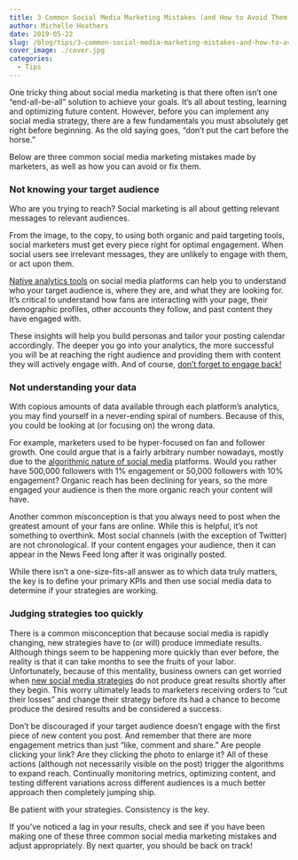 ```yaml
---
title: 3 Common Social Media Marketing Mistakes (and How to Avoid Them)
author: Michelle Heathers
date: 2019-05-22
slug: /blog/tips/3-common-social-media-marketing-mistakes-and-how-to-avoid-them
cover_image: ./cover.jpg
categories:
  - Tips
---
```


One tricky thing about social media marketing is that there often isn’t one “end-all-be-all” solution to achieve your goals. It’s all about testing, learning and optimizing future content. However, before you can implement any social media strategy, there are a few fundamentals you must absolutely get right before beginning. As the old saying goes, “don’t put the cart before the horse.”

Below are three common social media marketing mistakes made by marketers, as well as how you can avoid or fix them.

### Not knowing your target audience

Who are you trying to reach? Social marketing is all about getting relevant messages to relevant audiences.

From the image, to the copy, to using both organic and paid targeting tools, social marketers must get every piece right for optimal engagement. When social users see irrelevant messages, they are unlikely to engage with them, or act upon them.

[Native analytics tools][1] on social media platforms can help you to understand who your target audience is, where they are, and what they are looking for. It’s critical to understand how fans are interacting with your page, their demographic profiles, other accounts they follow, and past content they have engaged with.

These insights will help you build personas and tailor your posting calendar accordingly. The deeper you go into your analytics, the more successful you will be at reaching the right audience and providing them with content they will actively engage with. And of course, [don’t forget to engage back!][2]

### Not understanding your data

With copious amounts of data available through each platform’s analytics, you may find yourself in a never-ending spiral of numbers. Because of this, you could be looking at (or focusing on) the wrong data.

For example, marketers used to be hyper-focused on fan and follower growth. One could argue that is a fairly arbitrary number nowadays, mostly due to the [algorithmic nature of social media][3] platforms. Would you rather have 500,000 followers with 1% engagement or 50,000 followers with 10% engagement? Organic reach has been declining for years, so the more engaged your audience is then the more organic reach your content will have.

Another common misconception is that you always need to post when the greatest amount of your fans are online. While this is helpful, it’s not something to overthink. Most social channels (with the exception of Twitter) are not chronological. If your content engages your audience, then it can appear in the News Feed long after it was originally posted.

While there isn’t a one-size-fits-all answer as to which data truly matters, the key is to define your primary KPIs and then use social media data to determine if your strategies are working.

### Judging strategies too quickly

There is a common misconception that because social media is rapidly changing, new strategies have to (or will) produce immediate results. Although things seem to be happening more quickly than ever before, the reality is that it can take months to see the fruits of your labor. Unfortunately, because of this mentality, business owners can get worried when [new social media strategies][4] do not produce great results shortly after they begin. This worry ultimately leads to marketers receiving orders to “cut their losses” and change their strategy before its had a chance to become produce the desired results and be considered a success.

Don’t be discouraged if your target audience doesn’t engage with the first piece of new content you post. And remember that there are more engagement metrics than just “like, comment and share.” Are people clicking your link? Are they clicking the photo to enlarge it? All of these actions (although not necessarily visible on the post) trigger the algorithms to expand reach. Continually monitoring metrics, optimizing content, and testing different variations across different audiences is a much better approach then completely jumping ship.

Be patient with your strategies. Consistency is the key.

If you’ve noticed a lag in your results, check and see if you have been making one of these three common social media marketing mistakes and adjust appropriately. By next quarter, you should be back on track!

[1]: /blog/tips/social-media-analytics-looking-at-the-big-picture
[2]: /blog/tips/4-of-the-biggest-social-media-monitoring-mistakes
[3]: /blog/tips/6-tips-on-how-to-work-with-social-platform-algorithms-to-maximize-post-performance
[4]: /blog/tips/5-content-strategies-from-big-brands-to-increase-engagement-on-social-media
